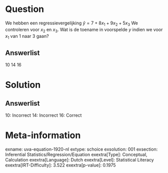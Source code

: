 Question
========

We hebben een regressievergelijking $\hat{y} = 7 + 8x_{1} +
9x_{2} + 5x_{3}$ We controleren voor *x*~2~ en *x*~3~. Wat is de
toename in voorspelde *y* indien we voor *x*~1~ van 1 naar 3 gaan?

Answerlist
----------

10
14
16

Solution
========

Answerlist
----------

10: Incorrect
14: Incorrect
16: Correct

Meta-information
================
exname: uva-equation-1920-nl
extype: schoice
exsolution: 001
exsection: Inferential Statistics/Regression/Equation
exextra[Type]: Conceptual, Calculation
exextra[Language]: Dutch
exextra[Level]: Statistical Literacy
exextra[IRT-Difficulty]: 3.522
exextra[p-value]: 0.1975
